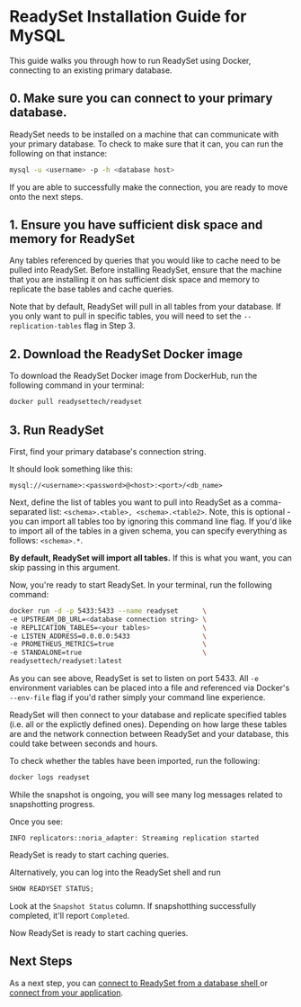 
# ReadySet Installation Guide for MySQL 

This guide walks you through how to run ReadySet using Docker, connecting to an existing primary database.

## 0. Make sure you can connect to your primary database.  

ReadySet needs to be installed on a machine that can communicate with your primary database. To check to make sure that it can, 
you can run the following on that instance:

```sh copy
mysql -u <username> -p -h <database host>
```

If you are able to successfully make the connection, you are ready to move onto the next steps. 

## 1. Ensure you have sufficient disk space and memory for ReadySet
Any tables referenced by queries that you would like to cache need to be pulled into ReadySet. Before installing ReadySet, 
ensure that the machine that you are installing it on has sufficient disk space and memory to replicate the base tables and 
cache queries. 


<Callout type="info"> Note that by default, ReadySet will pull in all tables from your database. If you only want to pull in specific
tables, you will need to set the `--replication-tables` flag in Step 3.  </Callout>

## 2. Download the ReadySet Docker image 
To download the ReadySet Docker image from DockerHub, run the following command in your terminal:

```sh copy
docker pull readysettech/readyset
```

## 3. Run ReadySet

First, find your primary database's connection string. 

It should look something like this: 

```mysql://<username>:<password>@<host>:<port>/<db_name>```

Next, define the list of tables you want to pull into ReadySet as a comma-separated list: 
```<schema>.<table>, <schema>.<table2>```. Note, this is optional - you can import all tables too by ignoring this command line flag.
If you'd like to import all of the tables in a given schema, you can specify everything as follows: ```<schema>.*```. 

**By default, ReadySet will import all tables.** If this is what you want, you can skip passing in this argument. 

Now, you're ready to start ReadySet. In your terminal, run the following command:  

```sh copy
docker run -d -p 5433:5433 --name readyset      \
-e UPSTREAM_DB_URL=<database connection string> \
-e REPLICATION_TABLES=<your tables>             \
-e LISTEN_ADDRESS=0.0.0.0:5433                  \
-e PROMETHEUS_METRICS=true                      \
-e STANDALONE=true                              \
readysettech/readyset:latest
```

As you can see above, ReadySet is set to listen on port 5433. All `-e` environment variables can be 
placed into a file and referenced via Docker's `--env-file` flag if you'd rather simply your command 
line experience. 

ReadySet will then connect to your database and replicate specified tables (i.e. all or the explictly defined ones). 
Depending on how large these tables are and the network connection between ReadySet and your database, 
this could take between seconds and hours. 

To check whether the tables have been imported, run the following: 

```sh copy
docker logs readyset
```

While the snapshot is ongoing, you will see many log messages related to snapshotting progress.

Once you see:

```
INFO replicators::noria_adapter: Streaming replication started
```

ReadySet is ready to start caching queries.

Alternatively, you can log into the ReadySet shell and run

```sql
SHOW READYSET STATUS;
```
Look at the `Snapshot Status` column. If snapshotthing successfully completed, 
it'll report `Completed`.

Now ReadySet is ready to start caching queries.

## Next Steps

As a next step, you can [connect to ReadySet from a database shell ](/get-started/connect/connect-via-database-shell) or [connect from your application](/get-started/connect/connect-an-application-via-an-orm). 
